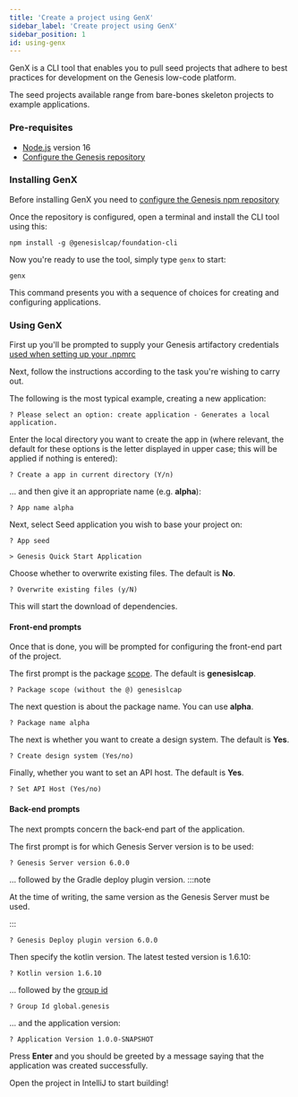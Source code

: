 ```yaml
---
title: 'Create a project using GenX'
sidebar_label: 'Create project using GenX'
sidebar_position: 1
id: using-genx
---
```


GenX is a CLI tool that enables you to pull seed projects that adhere to best practices for development on the Genesis low-code platform.

The seed projects available range from bare-bones skeleton projects to example applications.

### Pre-requisites

- [Node.js](https://nodejs.org/en/download/) version 16
- [Configure the Genesis repository](/creating-applications/getting-ready-to-develop/workstation-setup/#npmrc-setup)

### Installing GenX

Before installing GenX you need to [configure the Genesis npm repository](/creating-applications/getting-ready-to-develop/workstation-setup/#npmrc-set-up)

Once the repository is configured, open a terminal and install the CLI tool using this:

```shell
npm install -g @genesislcap/foundation-cli
```

Now you're ready to use the tool, simply type `genx` to start:

```shell
genx
```

This command presents you with a sequence of choices for creating and configuring applications.

### Using GenX

First up you'll be prompted to supply your Genesis artifactory credentials [used when setting up your .npmrc](/creating-applications/getting-ready-to-develop/workstation-setup/#npmrc-set-up)

Next, follow the instructions according to the task you're wishing to carry out.

The following is the most typical example, creating a new application:

```shell
? Please select an option: create application - Generates a local application.
```

Enter the local directory you want to create the app in (where relevant, the default for these options is the letter displayed in upper case; this will be applied if nothing is entered):

```shell
? Create a app in current directory (Y/n)
```

... and then give it an appropriate name (e.g. **alpha**):
```shell
? App name alpha
```

Next, select Seed application you wish to base your project on:
```shell
? App seed

> Genesis Quick Start Application
```

Choose whether to overwrite existing files. The default is **No**.
```shell
? Overwrite existing files (y/N)
```

This will start the download of dependencies.

#### Front-end prompts
Once that is done, you will be prompted for configuring the front-end part of the project.

The first prompt is the package [scope](https://docs.npmjs.com/cli/v8/using-npm/scope). The default is **genesislcap**.
```shell
? Package scope (without the @) genesislcap
```

The next question is about the package name. You can use **alpha**.
```shell
? Package name alpha
```

The next is whether you want to create a design system. The default is **Yes**.
```shell
? Create design system (Yes/no)
```

Finally, whether you want to set an API host. The default is **Yes**.
```shell
? Set API Host (Yes/no)
```

#### Back-end prompts
The next prompts concern the back-end part of the application.

The first prompt is for which Genesis Server version is to be used:
```shell
? Genesis Server version 6.0.0
```

... followed by the Gradle deploy plugin version.
:::note

At the time of writing, the same version as the Genesis Server must be used.

:::

```shell
? Genesis Deploy plugin version 6.0.0
```

Then specify the kotlin version. The latest tested version is 1.6.10:
```shell
? Kotlin version 1.6.10
```

... followed by the [group id](https://maven.apache.org/guides/mini/guide-naming-conventions.html)
```shell
? Group Id global.genesis
```

... and the application version:
```shell
? Application Version 1.0.0-SNAPSHOT
```

Press **Enter** and you should be greeted by a message saying that the application was created successfully.

Open the project in IntelliJ to start building!
